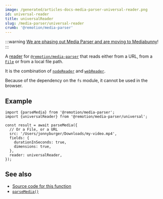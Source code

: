 ```yaml
---
image: /generated/articles-docs-media-parser-universal-reader.png
id: universal-reader
title: universalReader
slug: /media-parser/universal-reader
crumb: '@remotion/media-parser'
---
```


:::warning
[We are phasing out Media Parser and are moving to Mediabunny](/blog/mediabunny)!
:::

A [reader](/docs/media-parser/readers) for [`@remotion/media-parser`](/docs/media-parser) that reads either from a URL, from a [`File`](https://developer.mozilla.org/en-US/docs/Web/API/File) or from a local file path.

It is the combination of [`nodeReader`](/docs/media-parser/node-reader) and [`webReader`](/docs/media-parser/web-reader).

Because of the dependency on the `fs` module, it cannot be used in the browser.

## Example

```tsx twoslash title="Reading from any source"
import {parseMedia} from '@remotion/media-parser';
import {universalReader} from '@remotion/media-parser/universal';

const result = await parseMedia({
  // Or a File, or a URL
  src: '/Users/jonnyburger/Downloads/my-video.mp4',
  fields: {
    durationInSeconds: true,
    dimensions: true,
  },
  reader: universalReader,
});
```

## See also

- [Source code for this function](https://github.com/remotion-dev/remotion/blob/main/packages/media-parser/src/universal.ts)
- [`parseMedia()`](/docs/media-parser/parse-media)
